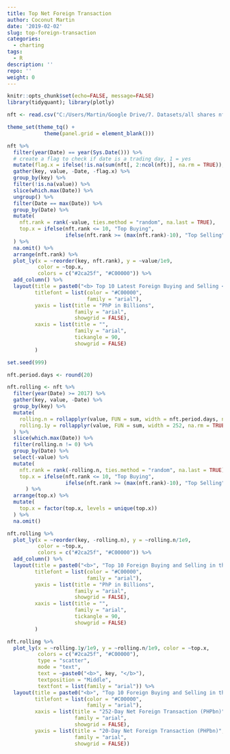 ```yaml
---
title: Top Net Foreign Transaction
author: Coconut Martin
date: '2019-02-02'
slug: top-foreign-transaction
categories:
  - charting
tags:
  - R
description: ''
repo: ''
weight: 0
---
```


```r
knitr::opts_chunk$set(echo=FALSE, message=FALSE)
library(tidyquant); library(plotly)

nft <- read.csv("C:/Users/Martin/Google Drive/7. Datasets/all shares nft.csv") %>% mutate(Date = dmy(Date))

theme_set(theme_tq() +
            theme(panel.grid = element_blank()))
```

```r
nft %>% 
  filter(year(Date) == year(Sys.Date())) %>% 
  # create a flag to check if date is a trading day, 1 = yes
  mutate(flag.x = ifelse(!is.na(sum(nft[, 2:ncol(nft)], na.rm = TRUE)), 1, NA)) %>% 
  gather(key, value, -Date, -flag.x) %>% 
  group_by(key) %>% 
  filter(!is.na(value)) %>% 
  slice(which.max(Date)) %>% 
  ungroup() %>% 
  filter(Date == max(Date)) %>% 
  group_by(Date) %>% 
  mutate(
    nft.rank = rank(-value, ties.method = "random", na.last = TRUE),
    top.x = ifelse(nft.rank <= 10, "Top Buying",
                   ifelse(nft.rank >= (max(nft.rank)-10), "Top Selling", NA))
  ) %>% 
  na.omit() %>% 
  arrange(nft.rank) %>% 
  plot_ly(x = ~reorder(key, nft.rank), y = ~value/1e9, 
          color = ~top.x, 
          colors = c("#2ca25f", "#C00000")) %>% 
  add_column() %>% 
  layout(title = paste0("<b> Top 10 Latest Foreign Buying and Selling </b>"),
         titlefont = list(color = "#C00000",
                          family = "arial"),
         yaxis = list(title = "PhP in Billions",
                      family = "arial",
                      showgrid = FALSE),
         xaxis = list(title = "",
                      family = "arial",
                      tickangle = 90,
                      showgrid = FALSE)
         )
```


```r
set.seed(999)

nft.period.days <- round(20)

nft.rolling <- nft %>%
  filter(year(Date) >= 2017) %>% 
  gather(key, value, -Date) %>% 
  group_by(key) %>%
  mutate(
    rolling.n = rollapplyr(value, FUN = sum, width = nft.period.days, na.rm = TRUE, fill = NA),
    rolling.1y = rollapplyr(value, FUN = sum, width = 252, na.rm = TRUE, fill = NA),
  ) %>% 
  slice(which.max(Date)) %>% 
  filter(rolling.n != 0) %>% 
  group_by(Date) %>% 
  select(-value) %>% 
  mutate(
    nft.rank = rank(-rolling.n, ties.method = "random", na.last = TRUE),
    top.x = ifelse(nft.rank <= 10, "Top Buying",
                   ifelse(nft.rank >= (max(nft.rank)-10), "Top Selling", NA))
      ) %>% 
  arrange(top.x) %>% 
  mutate(
    top.x = factor(top.x, levels = unique(top.x))
  ) %>% 
  na.omit()

nft.rolling %>% 
  plot_ly(x = ~reorder(key, -rolling.n), y = ~rolling.n/1e9, 
          color = ~top.x, 
          colors = c("#2ca25f", "#C00000")) %>% 
  add_column() %>% 
  layout(title = paste0("<b>", "Top 10 Foreign Buying and Selling in the Last ", nft.period.days, " Days", "</b>"),
         titlefont = list(color = "#C00000",
                          family = "arial"),
         yaxis = list(title = "PhP in Billions",
                      family = "arial",
                      showgrid = FALSE),
         xaxis = list(title = "",
                      family = "arial",
                      tickangle = 90,
                      showgrid = FALSE)
         )
```

```r
nft.rolling %>% 
  plot_ly(x = ~rolling.1y/1e9, y = ~rolling.n/1e9, color = ~top.x, 
          colors = c("#2ca25f", "#C00000"),
          type = "scatter", 
          mode = "text", 
          text = ~paste0("<b>", key, "</b>"), 
          textposition = "Middle", 
          textfont = list(family = "arial")) %>% 
  layout(title = paste0("<b>", "Top 10 Foreign Buying and Selling in the Last ", nft.period.days, " and 252 Days", "</b>"),
         titlefont = list(color = "#C00000",
                          family = "arial"),
         xaxis = list(title = "252-Day Net Foreign Transaction (PHPbn)",
                      family = "arial",
                      showgrid = FALSE),
         yaxis = list(title = "20-Day Net Foreign Transaction (PHPbn)",
                      family = "arial",
                      showgrid = FALSE))
```

